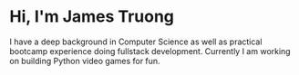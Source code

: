 # Hi, I'm James Truong

I have a deep background in Computer Science as well as practical bootcamp experience doing fullstack development. Currently I am working on building Python video games for fun.
